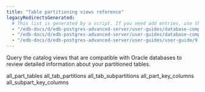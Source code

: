 ```yaml
---
title: "Table partitioning views reference"
legacyRedirectsGenerated:
  # This list is generated by a script. If you need add entries, use the `legacyRedirects` key.
  - "/edb-docs/d/edb-postgres-advanced-server/user-guides/database-compatibility-for-oracle-developers-guide/9.6/Database_Compatibility_for_Oracle_Developers_Guide_v9.6.1.121.html"
  - "/edb-docs/d/edb-postgres-advanced-server/user-guides/database-compatibility-for-oracle-developers-guide/9.5/Database_Compatibility_for_Oracle_Developers_Guide.1.346.html"
  - "/edb-docs/d/edb-postgres-advanced-server/user-guides/user-guide/9.5/EDB_Postgres_Enterprise_Guide.1.070.html"
---
```


<div id="table_partitioning_views_reference" class="registered_link"></div>

Query the catalog views that are compatible with Oracle databases to review detailed information about your partitioned tables.

<div class="toctree" maxdepth="3">

all_part_tables all_tab_partitions all_tab_subpartitions all_part_key_columns all_subpart_key_columns

</div>
